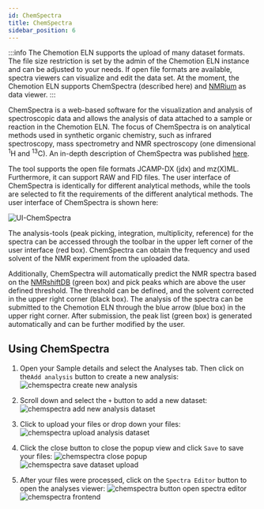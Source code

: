 ```yaml
---
id: ChemSpectra
title: ChemSpectra
sidebar_position: 6
---
```


:::info
The Chemotion ELN supports the upload of many dataset formats.
The file size restriction is set by the admin of the Chemotion ELN instance and can be adjusted to your needs.
If open file formats are available, spectra viewers can visualize and edit the data set.
At the moment, the Chemotion ELN supports ChemSpectra (described here) and [NMRium](nmr#analysis-using-nmrium) as data viewer.
:::

ChemSpectra is a web-based software for the visualization and analysis of spectroscopic data
and allows the analysis of data attached to a sample or reaction in the Chemotion ELN.
The focus of ChemSpectra is on analytical methods used in synthetic organic chemistry,
such as infrared spectroscopy, mass spectrometry and NMR spectroscopy (one dimensional <sup>1</sup>H and <sup>13</sup>C). An in-depth description of ChemSpectra was published [here](https://doi.org/10.1186/s13321-020-00481-0).

The tool supports the open file formats JCAMP-DX (jdx) and mz(X)ML.
Furthermore, it can support RAW and FID files.
The user interface of ChemSpectra is identically for different analytical methods,
while the tools are selected to fit the requirements of the different analytical methods.
The user interface of ChemSpectra is shown here:

![UI-ChemSpectra](/img/spectra_editor.png)

The analysis-tools (peak picking, integration, multiplicity, reference) for the spectra
can be accessed through the toolbar in the upper left corner of the user interface (red box).
ChemSpectra can obtain the frequency and used solvent of the NMR experiment from the uploaded data.

Additionally, ChemSpectra will automatically predict the NMR spectra based on the
[NMRshiftDB](https://nmrshiftdb.nmr.uni-koeln.de) (green box) and pick peaks
which are above the user defined threshold. The threshold can be defined,
and the solvent corrected in the upper right corner (black box). The analysis of the spectra can be submitted to the Chemotion ELN through the blue arrow (blue box) in the upper right corner. After submission, the peak list (green box) is generated automatically and
can be further modified by the user.

## Using ChemSpectra

1. Open your Sample details and select the Analyses tab. Then click on the`Add analysis` button to create a new analysis:
   ![chemspectra create new analysis](/img/chemspectra/chemspectra_upload_file_1.png)

2. Scroll down and select the `+` button to add a new dataset:
   ![chemspectra add new analysis dataset](/img/chemspectra/chemspectra_upload_file_2.png)

3. Click to upload your files or drop down your files:
   ![chemspectra upload analysis dataset](/img/chemspectra/chemspectra_upload_file_3.png)

4. Click the close button to close the popup view and click `Save` to save your files:
   ![chemspectra close popup](/img/chemspectra/chemspectra_upload_file_4.png)
   ![chemspectra save dataset upload](/img/chemspectra/chemspectra_upload_file_5.png)

5. After your files were processed, click on the `Spectra Editor` button to open the analyses viewer:
   ![chemspectra button open spectra editor](/img/chemspectra/chemspectra_upload_file_6.png)
   ![chemspectra frontend](/img/chemspectra/chemspectra_upload_file_7.png)
